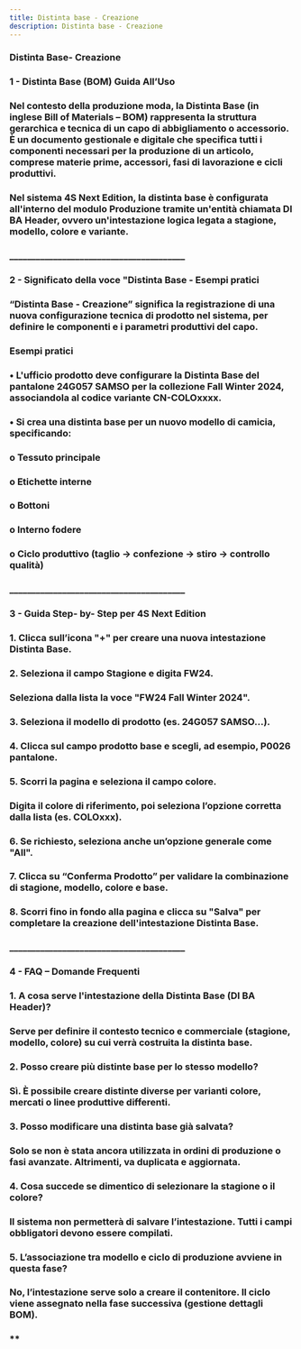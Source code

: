 ```yaml
---
title: Distinta base - Creazione
description: Distinta base - Creazione
---
```


### Distinta Base- Creazione

### 1 - Distinta Base (BOM) Guida All’Uso

### Nel contesto della produzione moda, la Distinta Base (in inglese Bill of Materials – BOM) rappresenta la struttura gerarchica e tecnica di un capo di abbigliamento o accessorio. È un documento gestionale e digitale che specifica tutti i componenti necessari per la produzione di un articolo, comprese materie prime, accessori, fasi di lavorazione e cicli produttivi.

### Nel sistema 4S Next Edition, la distinta base è configurata all'interno del modulo Produzione tramite un'entità chiamata DI BA Header, ovvero un'intestazione logica legata a stagione, modello, colore e variante.

### \_\_\_\_\_\_\_\_\_\_\_\_\_\_\_\_\_\_\_\_\_\_\_\_\_\_\_\_\_\_\_\_\_\_\_\_\_\_\_\_

### 2 - Significato della voce "Distinta Base - Esempi pratici

### “Distinta Base - Creazione” significa la registrazione di una nuova configurazione tecnica di prodotto nel sistema, per definire le componenti e i parametri produttivi del capo.

### Esempi pratici

### •	L'ufficio prodotto deve configurare la Distinta Base del pantalone 24G057 SAMSO per la collezione Fall Winter 2024, associandola al codice variante CN-COLOxxxx.

### •	Si crea una distinta base per un nuovo modello di camicia, specificando:

### o	Tessuto principale

### o	Etichette interne

### o	Bottoni

### o	Interno fodere

### o	Ciclo produttivo (taglio → confezione → stiro → controllo qualità)

### \_\_\_\_\_\_\_\_\_\_\_\_\_\_\_\_\_\_\_\_\_\_\_\_\_\_\_\_\_\_\_\_\_\_\_\_\_\_\_\_

### 3 - Guida Step- by- Step per 4S Next Edition

### 1.	Clicca sull’icona "+" per creare una nuova intestazione Distinta Base.

### 2.	Seleziona il campo Stagione e digita FW24.

### Seleziona dalla lista la voce "FW24 Fall Winter 2024".

### 3.	Seleziona il modello di prodotto (es. 24G057 SAMSO...).

### 4.	Clicca sul campo prodotto base e scegli, ad esempio, P0026 pantalone.

### 5.	Scorri la pagina e seleziona il campo colore.

### Digita il colore di riferimento, poi seleziona l’opzione corretta dalla lista (es. COLOxxx).

### 6.	Se richiesto, seleziona anche un’opzione generale come "All".

### 7.	Clicca su “Conferma Prodotto” per validare la combinazione di stagione, modello, colore e base.

### 8.	Scorri fino in fondo alla pagina e clicca su "Salva" per completare la creazione dell'intestazione Distinta Base.&#x20;

### \_\_\_\_\_\_\_\_\_\_\_\_\_\_\_\_\_\_\_\_\_\_\_\_\_\_\_\_\_\_\_\_\_\_\_\_\_\_\_\_

### 4 - FAQ – Domande Frequenti

### 1. A cosa serve l'intestazione della Distinta Base (DI BA Header)?

### Serve per definire il contesto tecnico e commerciale (stagione, modello, colore) su cui verrà costruita la distinta base.

### 2. Posso creare più distinte base per lo stesso modello?

### Sì. È possibile creare distinte diverse per varianti colore, mercati o linee produttive differenti.

### 3. Posso modificare una distinta base già salvata?

### Solo se non è stata ancora utilizzata in ordini di produzione o fasi avanzate. Altrimenti, va duplicata e aggiornata.

### 4. Cosa succede se dimentico di selezionare la stagione o il colore?

### Il sistema non permetterà di salvare l’intestazione. Tutti i campi obbligatori devono essere compilati.

### 5. L’associazione tra modello e ciclo di produzione avviene in questa fase?

### No, l’intestazione serve solo a creare il contenitore. Il ciclo viene assegnato nella fase successiva (gestione dettagli BOM).

### \*\*